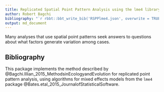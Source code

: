 ```yaml
---
title: Replicated Spatial Point Pattern Analysis using the lme4 library
author: Robert Bagchi
bibliography: "`r rbbt::bbt_write_bib('RSPPlme4.json', overwrite = TRUE)`"
output: md_document
---
```


Many analyses that use spatial point patterns seek answers to questions
about what factors generate variation among cases. 

## Bibliography

This package implements the method described by 
@Bagchi.Illian_2015_MethodsinEcologyandEvolution for 
replicated point pattern analysis, 
using algorithms for mixed effects models from the `lme4` package 
@Bates.etal_2015_JournalofStatisticalSoftware.






